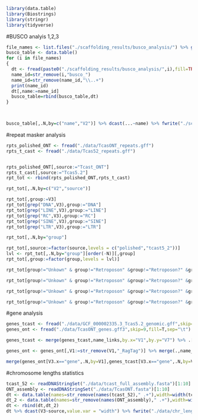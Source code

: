 

```r
library(data.table)
library(Biostrings)
library(stringr)
library(tidyverse)
```



#BUSCO analyis 1,2,3


```r


file_names <- list.files("./scaffolding_results/busco_analysis/") %>% grep("busco_Tca",.,value=T)
busco_table <- data.table()
for (i in file_names)
{
  dt <- fread(paste0("./scaffolding_results/busco_analysis/",i),fill=TRUE,skip = 3)
  name_id=str_remove(i,"busco_")
  name_id=str_remove(name_id,"\\..+")
  print(name_id)
  dt[,name:=name_id]
  busco_table=rbind(busco_table,dt)
}
 


busco_table[,.N,by=c("name","V2")] %>% dcast(...~name) %>% fwrite("./scaffolding_results/busco_analysis/busco_output_table.csv")

```

#repeat masker analysis

```r
rpts_polished_ONT <- fread("./data/TcasONT_repeats.gff")
rpts_t_cast <- fread("./data/Tcas52_repeats.gff")


rpts_polished_ONT[,source:="Tcast_ONT"]
rpts_t_cast[,source:="Tcas5.2"]
rpt_tot <- rbind(rpts_polished_ONT,rpts_t_cast)

rpt_tot[,.N,by=c("V2","source")]

rpt_tot[,group:=V3]
rpt_tot[grep("DNA",V3),group:="DNA"]
rpt_tot[grep("LINE",V3),group:="LINE"]
rpt_tot[grep("RC",V3),group:="RC"]
rpt_tot[grep("SINE",V3),group:="SINE"]
rpt_tot[grep("LTR",V3),group:="LTR"]

rpt_tot[,.N,by="group"]

rpt_tot[,source:=factor(source,levels = c("polished","tcast5_2"))]
lvl <- rpt_tot[,.N,by="group"][order(-N)][,group]
rpt_tot[,group:=factor(group,levels = lvl)]

rpt_tot[group!="Unkown" & group!="Retroposon" &group!="Retroposon?" &group!="Satellite" ] %>% ggplot() + geom_bar(aes(x=group,fill=source),position="dodge") + scale_fill_npg()

rpt_tot[group!="Unkown" & group!="Retroposon" &group!="Retroposon?" &group!="Satellite"][,sum(V5-V4),by=c("group","source")] %>% ggplot() + geom_col(aes(x=group,y=V1,fill=source),position="dodge") + scale_fill_npg()

rpt_tot[group!="Unkown" & group!="Retroposon" &group!="Retroposon?" &group!="Satellite" ][,.N,by=c("group","source")] %>% dcast(group~source) %>% fwrite("./repeat_masker_results/number_of_repeats.csv",sep="\t")

rpt_tot[group!="Unkown" & group!="Retroposon" &group!="Retroposon?" &group!="Satellite" ][,sum(V5-V4),by=c("group","source")] %>% dcast(group~source) %>% fwrite("./repeat_masker_results/length_of_repeats.csv",sep="\t")


```


#gene analysis

```r

genes_tcast <- fread("./data/GCF_000002335.3_Tcas5.2_genomic.gff",skip=3,fill=T,sep="\t")
genes_ont <- fread("./data/TcasONT_genes.gff3",skip=9,fill=T,sep="\t")

genes_tcast <- merge(genes_tcast,name_links,by.x="V1",by.y="V7") %>% .[,V1:=V3.y]

genes_ont <- genes_ont[,V1:=str_remove(V1,"_RagTag")] %>% merge(.,name_links,by.x="V1",by.y="V7") %>% .[,V1:=V3.y]

merge(genes_ont[V3.x=="gene",.N,by=V1],genes_tcast[V3.x=="gene",.N,by=V1],by="V1") %>% fwrite("./data/gene_content_by_chromosome.tsv")


```

#chromosome lengths statistics
```r

tcast_52 <- readDNAStringSet("./data/tcast_full_assembly.fasta")[1:10]
ONT_assembly <- readDNAStringSet("./data/TcasONT.fasta")[1:10]
dt <- data.table(names=str_remove(names(tcast_52)," .+"),width=width(tcast_52),source="tcast52")
dt_2 <- data.table(names=str_remove(names(ONT_assembly)," .+"),width=width(ONT_assembly),source="ONT")
dt <- rbind(dt,dt_2)
dt %>% dcast(V3~source,value.var = "width") %>% fwrite("./data/chr_lengths.tsv",sep="\t")

```


